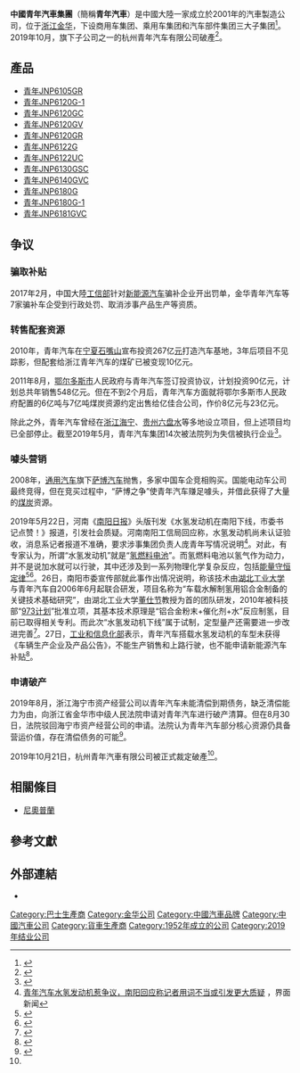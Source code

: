 {{矛盾|date=2019-05-24}}
{{noteTA|1=zh-hans:尼奥普兰;zh-hk:利奧普蘭;zh-tw:尼奧普蘭;}}
{{Infobox company
| name                = 中國青年汽車集團
| name_en             = China Young Man Automobile Group Co., Ltd.
| logo                = <!-- 檔案不存在 Youngman new logo.jpg ，可從英文維基百科取得 -->
| logo_size           = 
| logo_caption        = 
| image               = 202001 Gate of China Young Man Automobile Group2.jpg
| image_size          = 280px
| image_caption       = 
| type                = [[民營|民營]]
| other_name          = 
| traded_as           = 
| com_code            =
| ROC_UBN             = 
| fate                = 
| predecessor         = 
| successor           = 
| foundation          = 1996年4月3日<ref>[https://www.sohu.com/a/316160830_114988?sec=wd “水变氢”技术背后：青年汽车尚未申请相关专利_南阳] {{Wayback|url=https://www.sohu.com/a/316160830_114988?sec=wd |date=20201207150017 }}，新京报</ref>/2001年<ref>{{cite web|url=http://investing.businessweek.com/research/stocks/private/snapshot.asp?privcapId=37298197|title=Automobiles - China Youngman Automobile Group Co., Ltd.|accessdate=29 October 2011|publisher=Bloomberg Businessweek}}</ref>
| defunct             = 2019年11月19日
| location            = {{PRC}}[[浙江省|浙江省]][[金華市|金華市]][[秋滨街道|秋滨街道]]始丰路周村八达中路501号
| locations           = 
| area_served         = 
| founder             = [[庞青年|庞青年]]
| chairman            =
| vice_chairman       = 
| president           = 
| MD                  = 
| GM                  = 
| CEO                 = 
| COO                 = 
| CFO                 = 
| CMO                 = 
| CD                  = 
| key_people          = 
| industry            = 汽車業
| products            = 
| services            = 
| revenue             = 
| operating_income    = 
| net_income          = 
| aum                 = <!-- 僅適用於金融服務類公司。 -->
| assets              = 
| equity              = 
| owner               = 
| num_employees       = 
| parent              = 
| divisions           = 
| subsid              = 
| homepage            = {{Official|http://www.young-man.cn/home.aspx}}
| zip_code            = 
| telephone_no        = 
| slogan              = 
| capital             = 
| market_value        = 
| P/E_ratio           = 
| earnings_per_share  = 
| net_asset_value     = 
| accounting_period   = 
| major_shareholder   = 
| footnotes           = 
}}
'''中國青年汽車集團'''（簡稱'''青年汽車'''）是中國大陸一家成立於2001年的汽車製造公司，位于[[浙江|浙江]][[金华|金华]]，下设商用车集团、乘用车集团和汽车部件集团三大子集团<ref name=wallstreetcn3534302>{{Cite web |url=https://wallstreetcn.com/articles/3534302 |title=南阳“水氢发动机”刷屏，藏身背后的青年汽车是谁？ - 华尔街见闻 |access-date=2019-05-24 |archive-url=https://web.archive.org/web/20190524112747/https://wallstreetcn.com/articles/3534302 |archive-date=2019-05-24 |dead-url=yes }}</ref>。2019年10月，旗下子公司之一的杭州青年汽车有限公司破產<ref name=po>{{Cite web |url=https://rmfygg.court.gov.cn/web/rmfyportal/noticedetail?paramStr=9110701390500422 |title=破产文书-当事人：杭州青年汽车有限公司 |access-date=2019-11-18 |archive-date=2020-12-07 |archive-url=https://web.archive.org/web/20201207115146/https://rmfygg.court.gov.cn/web/rmfyportal/noticedetail?paramStr=9110701390500422 |dead-url=no }}</ref>。

== 產品 ==
* [[青年尼奥普兰都市航线|青年JNP6105GR]]
* [[青年尼奥普兰都市航线|青年JNP6120G-1]]
* [[青年尼奥普兰都市航线|青年JNP6120GC]]
* [[青年尼奥普兰都市航线|青年JNP6120GV]]
* [[青年尼奥普兰都市航线|青年JNP6120GR]]
* [[青年尼奥普兰都市航线|青年JNP6122G]]
* [[青年尼奥普兰都市航线|青年JNP6122UC]]
* [[青年尼奥普兰都市航线|青年JNP6130GSC]]
* [[青年尼奥普兰都市航线|青年JNP6140GVC]]
* [[青年尼奥普兰都市航线|青年JNP6180G]]
* [[青年尼奥普兰都市航线|青年JNP6180G-1]]
* [[青年尼奥普兰都市航线|青年JNP6181GVC]]

==争议==
===骗取补贴===
2017年2月，中国大陸[[工信部|工信部]]针对[[新能源汽车|新能源汽车]]骗补企业开出罚单，金华青年汽车等7家骗补车企受到行政处罚、取消涉事产品生产等资质。{{R|wallstreetcn3534302}}

===转售配套资源===
2010年，青年汽车在[[宁夏|宁夏]][[石嘴山|石嘴山]]宣布投资267亿[[人民币|元]]打造汽车基地，3年后项目不见踪影，但配套给浙江青年汽车的煤矿已被变现10亿元。{{R|wallstreetcn3534302}}

2011年8月，[[鄂尔多斯市|鄂尔多斯市]]人民政府与青年汽车签订投资协议，计划投资90亿元，计划总共年销售548亿元。但在不到2个月后，青年汽车方面就将鄂尔多斯市人民政府配置的6亿吨与7亿吨煤炭资源约定出售给亿佳合公司，作价8亿元与23亿元。{{R|wallstreetcn3534302}}

除此之外，青年汽车曾经在[[浙江|浙江]][[海宁|海宁]]、[[贵州|贵州]][[六盘水|六盘水]]等多地设立项目，但上述项目均已全部停止。截至2019年5月，青年汽车集团14次被法院列为失信被执行企业<ref name=bjnews>{{cite news|title=青年汽车野蛮生长：庞青年的造车梦充满“套路”|url=http://www.bjnews.com.cn/finance/2019/05/24/583201.html|newspaper=新京报|author=张泽炎|editor=徐超|date=2019-05-24|access-date=2019-05-24}}</ref>。

===噱头营销===
2008年，[[通用汽车|通用汽车]]旗下[[萨博汽车|萨博汽车]]抛售，多家中国车企竞相购买。国能电动车公司最终竞得，但在竞买过程中，“萨博之争”使青年汽车赚足噱头，并借此获得了大量的[[煤炭|煤炭]]资源。{{R|wallstreetcn3534302}}

2019年5月22日，河南《[[南阳日报|南阳日报]]》头版刊发《水氢发动机在南阳下线，市委书记点赞！》报道，引发社会质疑。河南南阳工信局回应称，水氢发动机尚未认证验收，消息系记者报道不准确，要求涉事集团负责人庞青年写情况说明<ref>[https://www.jiemian.com/article/3156393.html 青年汽车水氢发动机惹争议，南阳回应称记者用词不当或引发更大质疑] {{Wayback|url=https://www.jiemian.com/article/3156393.html |date=20201207072704 }}，界面新闻</ref>。对此，有专家认为，所谓“水氢发动机”就是“[[氢燃料电池|氢燃料电池]]”。而氢燃料电池以氢气作为动力，并不是说加水就可以行驶，其中还涉及到一系列物理化学复杂反应，包括[[能量守恒定律|能量守恒定律]]<ref>{{cite news|title="加水"神车起底：庞青年重出江湖，政府否认补贴|url=https://tech.163.com/19/0524/12/EFUM6KG900097U81.html|newspaper=澎湃新闻|author=王去愚|date=2019-05-24|access-date=2019-05-24}}</ref><ref>{{cite news|title=青年汽车 “水变氢”引质疑，专家称是初中生都能看出的骗局|url=https://news.ifeng.com/c/7mw3wZsHSjo|newspaper=上游新闻|author=|date=2019-05-24|access-date=2019-05-24|archive-date=2020-12-07|archive-url=https://web.archive.org/web/20201207125434/https://news.ifeng.com/c/7mw3wZsHSjo|dead-url=no}}</ref>。26日，南阳市委宣传部就此事作出情况说明，称该技术由[[湖北工业大学|湖北工业大学]]与青年汽车自2006年6月起联合研发，项目名称为“车载水解制氢用铝合金制备的关键技术基础研究”，由湖北工业大学[[董仕节|董仕节]]教授为首的团队研发，2010年被科技部“[[973计划|973计划]]”批准立项，其基本技术原理是“铝合金粉末+催化剂+水”反应制氢，目前已取得相关专利。而此次“水氢发动机下线”属于试制，定型量产还需要进一步改进完善<ref>{{cite news|title=“水氢发动机汽车”引热议 官方回应几大热点问题|url=http://www.chinanews.com/sh/2019/05-26/8847381.shtml|newspaper=中国新闻网|author=|date=2019-05-26|access-date=2019-05-26|archive-date=2020-12-07|archive-url=https://web.archive.org/web/20201207071854/http://www.chinanews.com/sh/2019/05-26/8847381.shtml|dead-url=no}}</ref>。27日，[[工业和信息化部|工业和信息化部]]表示，青年汽车搭载水氢发动机的车型未获得《车辆生产企业及产品公告》，不能生产销售和上路行驶，也不能申请新能源汽车补贴<ref>{{cite news|title=工信部:未收到青年汽车水氢发动机车型准入申请 不能生产销售|url=https://www.cnbeta.com/articles/tech/851207.htm|newspaper=央视财经|author=|date=2019-05-27|access-date=2019-05-27|archive-date=2019-05-27|archive-url=https://web.archive.org/web/20190527162420/https://www.cnbeta.com/articles/tech/851207.htm|dead-url=no}}</ref>。

===申请破产===
2019年8月，浙江海宁市资产经营公司以青年汽车未能清偿到期债务，缺乏清偿能力为由，向浙江省金华市中级人民法院申请对青年汽车进行破产清算。但在8月30日，法院驳回海宁市资产经营公司的申请。法院认为青年汽车部分核心资源仍具备营运价值，存在清偿债务的可能<ref>{{cite news|title=青年汽车因债务被申请破产清算 法院驳回|url=https://finance.sina.com.cn/chanjing/gsnews/2019-08-30/doc-iicezueu2291007.shtml|newspaper=澎湃新闻|author=|date=2019-08-30|access-date=2019-08-30|archive-date=2020-08-10|archive-url=https://web.archive.org/web/20200810091935/https://finance.sina.com.cn/chanjing/gsnews/2019-08-30/doc-iicezueu2291007.shtml|dead-url=no}}</ref>。

2019年10月21日，杭州青年汽車有限公司被正式裁定破產<ref name=po/>。

== 相關條目 ==
* [[尼奧普蘭|尼奧普蘭]]

== 參考文獻 ==
{{reflist|1=
<ref>[https://www.aicaijing.com.cn/article/1558683722551/ 起底水氢发动机背后老板：迷恋造车更甚贾跃亭，将为水氢申请专利]</ref>
<ref>[https://finance.sina.com.cn/chanjing/gsnews/2019-05-24/doc-ihvhiqay0954144.shtml 引发质疑的青年汽车:南阳项目投资83亿 政府出资40亿|金控_新浪财经_新浪网]</ref>}}

== 外部連結 ==
* {{Official|http://www.young-man.cn/home.aspx}}

{{中國汽車製造業}}

[[Category:巴士生產商|Category:巴士生產商]]
[[Category:金华公司|Category:金华公司]]
[[Category:中國汽車品牌|Category:中國汽車品牌]]
[[Category:中國汽車公司|Category:中國汽車公司]]
[[Category:貨車生產商|Category:貨車生產商]]
[[Category:1952年成立的公司|Category:1952年成立的公司]]
[[Category:2019年结业公司|Category:2019年结业公司]]